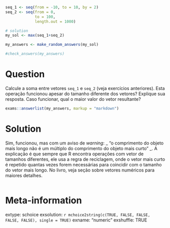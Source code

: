 ```r
seq_1 <- seq(from = -10, to = 10, by = 2)
seq_2 <- seq(from = 0, 
             to = 100, 
             length.out = 1000)

# solution
my_sol <- max(seq_1+seq_2)
```

```r
my_answers <- make_random_answers(my_sol)

#check_answers(my_answers)
```

Question
========

Calcule a soma entre vetores `seq_1` e `seq_2` (veja exercícios anteriores). Esta operação funcionou apesar do tamanho diferente dos vetores? Explique sua resposta. Caso funcionar, qual o maior valor do vetor resultante? 

```r
exams::answerlist(my_answers, markup = "markdown")
```

Solution
================

Sim, funcionou, mas com um aviso de _warning_: _ "o comprimento do objeto mais longo não é um múltiplo do comprimento do objeto mais curto" _. A explicação é que sempre que R encontra operações com vetor de tamanhos diferentes, ele usa a regra de reciclagem, onde o vetor mais curto é repetido quantas vezes forem necessárias para coincidir com o tamanho do vetor mais longo. No livro, veja seção sobre vetores numéricos para maiores detalhes.

```r
```


Meta-information
================
extype: schoice
exsolution: `r mchoice2string(c(TRUE, FALSE, FALSE, FALSE, FALSE), single = TRUE)`
exname: "numeric "
exshuffle: TRUE

